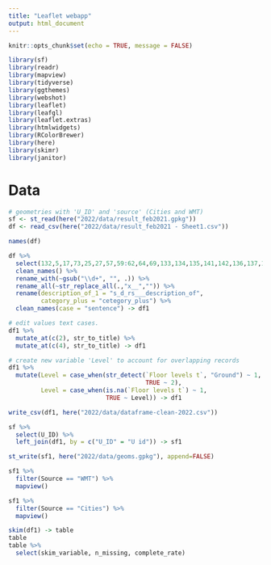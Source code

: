 ```yaml
---
title: "Leaflet webapp"
output: html_document
---
```


```r
knitr::opts_chunk$set(echo = TRUE, message = FALSE)
```

```r
library(sf)
library(readr)
library(mapview)
library(tidyverse)
library(ggthemes)
library(webshot)
library(leaflet)
library(leafgl)
library(leaflet.extras)
library(htmlwidgets)
library(RColorBrewer)
library(here)
library(skimr)
library(janitor)
```

# Data
```r
# geometries with 'U_ID' and 'source' (Cities and WMT)
sf <- st_read(here("2022/data/result_feb2021.gpkg"))
df <- read_csv(here("2022/data/result_feb2021 - Sheet1.csv"))
```


```r
names(df)
```


```r
df %>%
  select(132,5,17,73,25,27,57,59:62,64,69,133,134,135,141,142,136,137,138,139,140) %>%
  clean_names() %>%
  rename_with(~gsub("\\d+", "", .)) %>%
  rename_all(~str_replace_all(.,"x__","")) %>%
  rename(description_of_1 = "s_d_rs___description_of",
         category_plus = "cetegory_plus") %>%
  clean_names(case = "sentence") -> df1

# edit values text cases.
df1 %>%
  mutate_at(c(2), str_to_title) %>%
  mutate_at(c(4), str_to_title) -> df1

# create new variable 'Level' to account for overlapping records
df1 %>%
  mutate(Level = case_when(str_detect(`Floor levels t`, "Ground") ~ 1,
                                      TRUE ~ 2),
         Level = case_when(is.na(`Floor levels t`) ~ 1,
                           TRUE ~ Level)) -> df1

write_csv(df1, here("2022/data/dataframe-clean-2022.csv"))
```

```r
sf %>%
  select(U_ID) %>%
  left_join(df1, by = c("U_ID" = "U id")) -> sf1

st_write(sf1, here("2022/data/geoms.gpkg"), append=FALSE)
```

```r
sf1 %>%
  filter(Source == "WMT") %>%
  mapview()

sf1 %>%
  filter(Source == "Cities") %>%
  mapview()
```


```r
skim(df1) -> table
table
table %>%
  select(skim_variable, n_missing, complete_rate)
```

